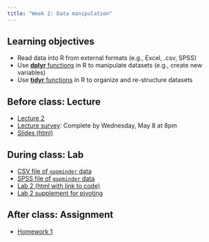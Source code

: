 ```yaml
---
title: "Week 2: Data manipulation"
---
```


## Learning objectives

* Read data into R from external formats (e.g., Excel, .csv, SPSS)
* Use [**dplyr** functions](https://dplyr.tidyverse.org/) in R to manipulate datasets (e.g., create new variables)
* Use [**tidyr** functions](https://tidyr.tidyverse.org/) in R to organize and re-structure datasets

## Before class: Lecture 

* [Lecture 2](https://youtu.be/W6Swl8vLsos){target="_blank"} 
* [Lecture survey](https://forms.gle/b6CZB29d2kR4stnK9){target="_blank"}: Complete by Wednesday, May 8 at 8pm
* [Slides (html)](../slides/BTS510-24-2.qmd){target="_blank"}
    
## During class: Lab

* [CSV file of `gapminder` data](../lab/gapminder.csv){target="_blank"}
* [SPSS file of `gapminder` data](../lab/gapminder.sav){target="_blank"}
* [Lab 2 (html with link to code)](../lab/BTS510-24-lab2.qmd){target="_blank"}
* [Lab 2 supplement for pivoting](../lab/BTS510-24-lab2supp.qmd){target="_blank"}

## After class: Assignment

* [Homework 1](../assignments/hw1.qmd)
